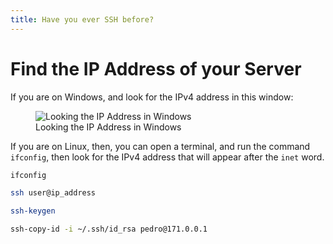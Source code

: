 ```yaml
---
title: Have you ever SSH before?
---
```


# Find the IP Address of your Server

If you are on Windows,
and look for the IPv4 address in this window:

![Looking the IP Address in Windows](./../windows-ip.png)

If you are on Linux, then, you can open a terminal, and
run the command `ifconfig`, then look for the IPv4 address
that will appear after the `inet` word.

```bash
ifconfig
```

```bash
ssh user@ip_address
```

```bash
ssh-keygen
```

```bash
ssh-copy-id -i ~/.ssh/id_rsa pedro@171.0.0.1
```

```bash

```

